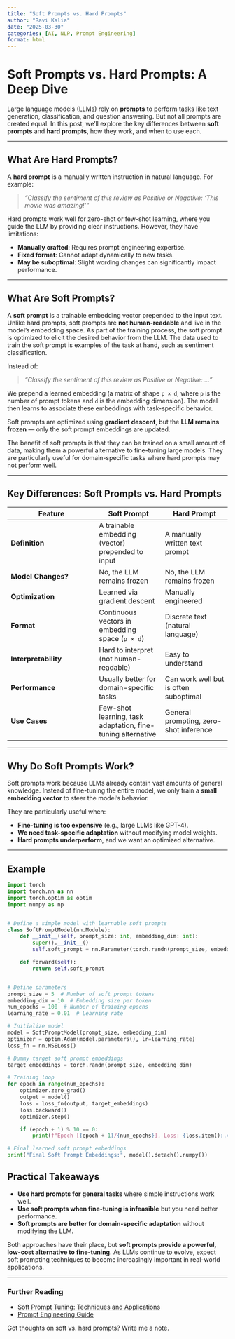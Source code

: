 ```yaml
---
title: "Soft Prompts vs. Hard Prompts"
author: "Ravi Kalia"
date: "2025-03-30"
categories: [AI, NLP, Prompt Engineering]
format: html
---
```


# Soft Prompts vs. Hard Prompts: A Deep Dive

Large language models (LLMs) rely on **prompts** to perform tasks like text generation, classification, and question answering. But not all prompts are created equal. In this post, we’ll explore the key differences between **soft prompts** and **hard prompts**, how they work, and when to use each.

---

## What Are Hard Prompts?

A **hard prompt** is a manually written instruction in natural language. For example:

> *“Classify the sentiment of this review as Positive or Negative: ‘This movie was amazing!’”*

Hard prompts work well for zero-shot or few-shot learning, where you guide the LLM by providing clear instructions. However, they have limitations:

- **Manually crafted**: Requires prompt engineering expertise.
- **Fixed format**: Cannot adapt dynamically to new tasks.
- **May be suboptimal**: Slight wording changes can significantly impact performance.

---

## What Are Soft Prompts?

A **soft prompt** is a trainable embedding vector prepended to the input text. Unlike hard prompts, soft prompts are **not human-readable** and live in the model’s embedding space. As part of the training process, the soft prompt is optimized to elicit the desired behavior from the LLM. The data used to train the soft prompt is examples of the task at hand, such as sentiment classification.

Instead of:

> *“Classify the sentiment of this review as Positive or Negative: ...”*

We prepend a learned embedding (a matrix of shape `p × d`, where `p` is the number of prompt tokens and `d` is the embedding dimension). The model then learns to associate these embeddings with task-specific behavior.

Soft prompts are optimized using **gradient descent**, but the **LLM remains frozen** — only the soft prompt embeddings are updated.

The benefit of soft prompts is that they can be trained on a small amount of data, making them a powerful alternative to fine-tuning large models. They are particularly useful for domain-specific tasks where hard prompts may not perform well.

---

## Key Differences: Soft Prompts vs. Hard Prompts

| Feature            | **Soft Prompt** | **Hard Prompt** |
|--------------------|---------------|---------------|
| **Definition**     | A trainable embedding (vector) prepended to input | A manually written text prompt |
| **Model Changes?** | No, the LLM remains frozen | No, the LLM remains frozen |
| **Optimization**   | Learned via gradient descent | Manually engineered |
| **Format**        | Continuous vectors in embedding space (`p × d`) | Discrete text (natural language) |
| **Interpretability** | Hard to interpret (not human-readable) | Easy to understand |
| **Performance**   | Usually better for domain-specific tasks | Can work well but is often suboptimal |
| **Use Cases**     | Few-shot learning, task adaptation, fine-tuning alternative | General prompting, zero-shot inference |

---

## Why Do Soft Prompts Work?

Soft prompts work because LLMs already contain vast amounts of general knowledge. Instead of fine-tuning the entire model, we only train a **small embedding vector** to steer the model’s behavior.

They are particularly useful when:

- **Fine-tuning is too expensive** (e.g., large LLMs like GPT-4).
- **We need task-specific adaptation** without modifying model weights.
- **Hard prompts underperform**, and we want an optimized alternative.

---

## Example

```python
import torch
import torch.nn as nn
import torch.optim as optim
import numpy as np


# Define a simple model with learnable soft prompts
class SoftPromptModel(nn.Module):
    def __init__(self, prompt_size: int, embedding_dim: int):
        super().__init__()
        self.soft_prompt = nn.Parameter(torch.randn(prompt_size, embedding_dim))

    def forward(self):
        return self.soft_prompt


# Define parameters
prompt_size = 5  # Number of soft prompt tokens
embedding_dim = 10  # Embedding size per token
num_epochs = 100  # Number of training epochs
learning_rate = 0.01  # Learning rate

# Initialize model
model = SoftPromptModel(prompt_size, embedding_dim)
optimizer = optim.Adam(model.parameters(), lr=learning_rate)
loss_fn = nn.MSELoss()

# Dummy target soft prompt embeddings
target_embeddings = torch.randn(prompt_size, embedding_dim)

# Training loop
for epoch in range(num_epochs):
    optimizer.zero_grad()
    output = model()
    loss = loss_fn(output, target_embeddings)
    loss.backward()
    optimizer.step()

    if (epoch + 1) % 10 == 0:
        print(f"Epoch [{epoch + 1}/{num_epochs}], Loss: {loss.item():.4f}")

# Final learned soft prompt embeddings
print("Final Soft Prompt Embeddings:", model().detach().numpy())
```



## Practical Takeaways

* **Use hard prompts for general tasks** where simple instructions work well.
* **Use soft prompts when fine-tuning is infeasible** but you need better performance.
* **Soft prompts are better for domain-specific adaptation** without modifying the LLM.

Both approaches have their place, but **soft prompts provide a powerful, low-cost alternative to fine-tuning**. As LLMs continue to evolve, expect soft prompting techniques to become increasingly important in real-world applications.

---

### **Further Reading**
- [Soft Prompt Tuning: Techniques and Applications](https://arxiv.org/abs/2104.08691)
- [Prompt Engineering Guide](https://github.com/dair-ai/Prompt-Engineering-Guide)

Got thoughts on soft vs. hard prompts? Write me a note.


